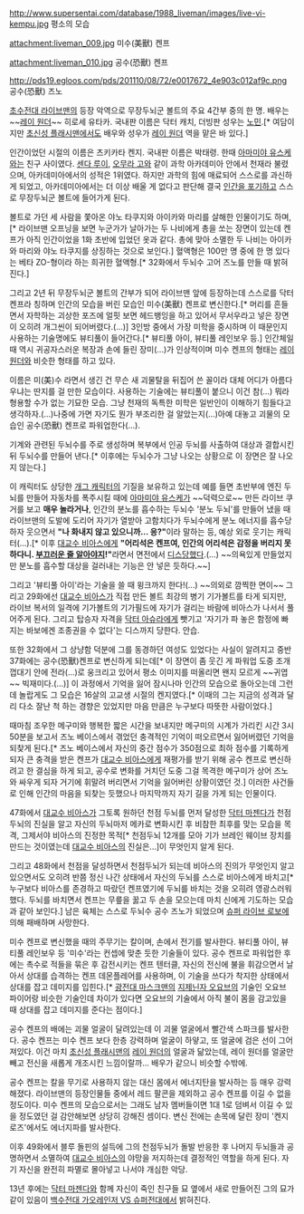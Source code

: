 http://www.supersentai.com/database/1988_liveman/images/live-vi-kempu.jpg
평소의 모습

attachment:liveman_009.jpg
미수(美獸) 켄프

attachment:liveman_010.jpg
공수(恐獸) 켄프

http://pds19.egloos.com/pds/201110/08/72/e0017672_4e903c012af9c.png
공수(恐獸) 즈노

[[초수전대 라이브맨]]의 등장 악역으로 무장두뇌군 볼트의 주요 4간부 중의 한 명. 배우는 ~~[[레이 원더]]~~ 히로세 유타카. 국내판 이름은 닥터 캐치, 더빙판 성우는 [[노민]].[* 여담이지만 [[초신성 플래시맨]]에서도 배우와 성우가 [[레이 원더]] 역을 맡은 바 있다.]

인간이었던 시절의 이름은 츠키카타 켄지. 국내판 이름은 박태령. 한때 [[아마미야 유스케]]와는 친구 사이였다.
[[닥터 마젠다|센다 루이]], [[닥터 오브라|오무라 고]]와 같이 과학 아카데미아 안에서 천재라 불렸으며, 아카데미아에서의 성적은 1위였다. 하지만 과학의 힘에 매료되어 스스로를 과신하게 되었고, 아카데미아에서는 더 이상 배울 게 없다고 판단해 결국 [[인간임을 포기했다|인간을 포기하고]] 스스로 무장두뇌군 볼트에 들어가게 된다. 

볼트로 가던 세 사람을 쫓아온 야노 타쿠지와 아이카와 마리를 살해한 인물이기도 하며,[* 라이브맨 오프닝을 보면 누군가가 날아가는 두 나비에게 총을 쏘는 장면이 있는데 켄프가 아직 인간이었을 1화 초반에 입었던 옷과 같다. 총에 맞아 소멸한 두 나비는 아이카와 마리와 야노 타쿠지를 상징하는 것으로 보인다.] 혈액형은 100만 명 중에 한 명 있다는 베타 ZO-형이라 하는 희귀한 혈액형.[* 32화에서 두뇌수 고어 즈노를 만들 때 밝혀진다.]

그리고 2년 뒤 무장두뇌군 볼트의 간부가 되어 라이브맨 앞에 등장하는데 스스로를 닥터 켄프라 칭하며 인간의 모습을 버린 모습인 미수(美獸) 켄프로 변신한다.[* 머리를 흔들면서 자학하는 괴상한 포즈에 얼핏 보면 헤드뱅잉을 하고 있어서 무서우라고 넣은 장면이 오히려 개그씬이 되어버렸다.(...)] 3인방 중에서 가장 미학을 중시하며 이 때문인지 사용하는 기술명에도 뷰티풀이 들어간다.[* 뷰티풀 아이, 뷰티풀 레인보우 등.] 인간체일 때 역시 귀공자스러운 복장과 손에 들린 장미(...)가 인상적이며 미수 켄프의 형태는 [[레이 원더]]와 비슷한 형태를 하고 있다.

이름은 미(美)수 라면서 생긴 건 무슨 새 괴물탈을 뒤집어 쓴 꼴이라 대체 어디가 아름다우냐는 딴지를 걸 만한 모습이다. 사용하는 기술에는 뷰티풀이 붙으니 이건 참(...) 뭐라 형용할 수가 없는 기묘한 모습. 그냥 천재의 독특한 미학은 일반인이 이해하기 힘들다고 생각하자.(...)나중에 가면 자기도 뭔가 부조리한 걸 알았는지(...)아예 대놓고 괴물의 모습인 공수(恐獸) 켄프로 파워업한다(...).

기계와 관련된 두뇌수를 주로 생성하며 복부에서 인공 두뇌를 사출하여 대상과 결합시킨 뒤 두뇌수를 만들어 낸다.[* 이후에는 두뇌수가 그냥 나오는 상황으로 이 장면은 잘 나오지 않는다.] 

이 캐릭터도 상당한 [[개그 캐릭터]]의 기질을 보유하고 있는데 예를 들면 초반부에 엔진 두뇌를 만들어 자동차를 폭주시킬 때에 [[아마미야 유스케]]가 ~~덕력으로~~ 만든 라이브 쿠거를 보고 '''매우 놀라거나''', 인간의 분노를 흡수하는 두뇌수 '분노 두뇌'를 만들어 냈을 때 라이브맨의 도발에 도리어 자기가 열받아 고함치다가 두뇌수에게 분노 에너지를 흡수당하자 웃으면서 '''"나 화내지 않고 있으니까... 응?"'''이라 말하는 등, 예상 외로 웃기는 캐릭터(...).[* 이후 [[대교수 비아스]]에게 '''"어리석은 켄프여, 인간의 어리석은 감정을 버리지 못하다니. [[부끄러운 줄 알아야지]]!"'''라면서 면전에서 [[디스]]당했다.(...) ~~의욕있게 만들었지만 분노를 흡수할 대상을 걸러내는 기능은 안 넣은 듯하다.~~] 

그리고 '뷰티풀 아이'라는 기술을 쓸 때 윙크까지 한다!(...) ~~의외로 깜찍한 면이~~ 그리고 29화에선 [[대교수 비아스]]가 직접 만든 볼트 최강의 병기 기가볼트를 타게 되지만, 라이브 복서의 일격에 기가볼트의 기가필드에 자기가 걸리는 바람에 비아스가 나서서 풀어주게 된다. 그리고 탑승자 자격을 [[닥터 아슈라]]에게 뺏기고 '자기가 파 놓은 함정에 빠지는 바보에겐 조종권을 수 없다'는 디스까지 당한다. 안습.

또한 32화에서 그 상냥함 덕분에 그를 동경하던 여성도 있었다는 사실이 알려지고 중반 37화에는 공수(恐獸)켄프로 변신하게 되는데[* 이 장면이 좀 웃긴 게 파워업 도중 조개껍대기 안에 전라(...)로 웅크리고 있어서 평소 이미지를 떠올리면 왠지 모르게 ~~귀엽~~ 빅재미다.(...)] 이 과정에서 기억을 잃어 잠시나마 인간의 모습으로 돌아오는데 그런데 놀랍게도 그 모습은 16살의 고교생 시절의 켄지였다.[* 이때의 그는 지금의 성격과 달리 다소 잘난 척 하는 경향은 있었지만 마음 만큼은 누구보다 따뜻한 사람이었다.] 

때마침 조우한 메구미와 행복한 짧은 시간을 보내지만 메구미의 시계가 가리킨 시간 3시 50분을 보고서 즈노 베이스에서 겪었던 충격적인 기억이 떠오르면서 잃어버렸던 기억을 되찾게 된다.[* 즈노 베이스에서 자신의 중간 점수가 350점으로 최하 점수를 기록하게 되자 큰 충격을 받은 켄프가 [[대교수 비아스]]에게 재평가를 받기 위해 공수 켄프로 변신하려고 한 결심을 하게 되고, 공수로 변화를 거치던 도중 그걸 목격한 메구미가 상어 즈노와 싸우게 되자 거기에 휘말려 버리면서 기억을 잃어버린 상황이였던 것.] 이러한 사건들로 인해 인간의 마음을 되찾는 듯했으나 마지막까지 자기 길을 가게 되는 인물이다.

47화에서 [[대교수 비아스]]가 그토록 원하던 천점 두뇌를 먼저 달성한 [[닥터 마젠다]]가 천점두뇌의 진실을 알고 자신의 두뇌마저 메카로 변화시킨 후 비참한 최후를 맞는 모습을 목격, 그제서야 비아스의 진정한 목적[* 천점두뇌 12개를 모아 기가 브레인 웨이브 장치를 만드는 것이였는데 [[대교수 비아스]]의 진실은...]이 무엇인지 알게 된다.

그리고 48화에서 천점을 달성하면서 천점두뇌가 되는데 비아스의 진의가 무엇인지 알고 있으면서도 오히려 반쯤 정신 나간 상태에서 자신의 두뇌를 스스로 비아스에게 바치고[* 누구보다 비아스를 존경하고 따랐던 켄프였기에 두뇌를 바치는 것을 오히려 영광스러워했다. 두뇌를 바치면서 켄프는 무릎을 꿇고 두 손을 모으는데 마치 신에게 기도하는 모습과 같아 보인다.] 남은 육체는 스스로 두뇌수 공수 즈노가 되었으며 [[슈퍼 라이브 로보]]에 의해 패배하며 사망한다.

미수 켄프로 변신했을 때의 주무기는 칼이며, 손에서 전기를 발사한다. 뷰티풀 아이, 뷰티풀 레인보우 등 '미수'라는 컨셉에 맞춘 듯한 기술들이 있다. 공수 켄프로 파워업한 후에는 촉수로 적들을 묶은 후 감전시키는 켄프 텐터클, 자신의 전신에 불을 휘감으면서 날아서 상대를 습격하는 켄프 데몬플레어를 사용하며, 이 기술을 쓰다가 착지한 상태에서 상대를 잡고 데미지를 입힌다.[* [[광전대 마스크맨]]의 [[지제닌자 오요브]]의 기술인 오요브 파이어랑 비슷한 기술인데 차이가 있다면 오요브의 기술에서 아직 불이 몸을 감고있을 때 상대를 잡고 데미지를 준다는 점이다.]

공수 켄프의 배에는 괴물 얼굴이 달려있는데 이 괴물 얼굴에서 빨간색 스파크를 발사한다. 공수 켄프는 미수 켄프 보다 한층 강력하며 얼굴이 하얗고, 또 얼굴에 검은 선이 그어져있다. 이건 마치 [[초신성 플래시맨]]의 [[레이 원더]]의 얼굴과 닮았는데, 레이 원더를 얼굴만 빼고 전신을 새롭게 개조시킨 느낌이랄까... 배우가 같으니 비슷할 수밖에.

공수 켄프는 칼을 무기로 사용하지 않는 대신 몸에서 에너지탄을 발사하는 등 매우 강력해졌다. 라이브맨의 등장인물들 중에서 레드 팔콘을 제외하고 공수 켄프를 이길 수 없을 정도이다. 미수 켄프의 모습으로서는 그래도 남자 멤버들이면 1대 1로 덤벼서 이길 수 있을 정도였던 걸 감안해보면 상당히 강해진 셈이다. 변신 전에는 손목에 달린 장미 '켄지 로즈'에서도 에너지파를 발사한다.

이후 49화에서 블루 돌핀의 설득에 그의 천점두뇌가 돌발 반응한 후 나머지 두뇌들과 공명하면서 소멸하여 [[대교수 비아스]]의 야망을 저지하는데 결정적인 역할을 하게 된다. 자기 자신을 완전히 파멸로 몰아넣고 나서야 개심한 악당.

13년 후에는 [[닥터 마젠다]]와 함께 자신이 죽인 친구들 묘 옆에서 새로 만들어진 그의 묘가 같이 있음이 [[백수전대 가오레인저 VS 슈퍼전대]]에서 밝혀진다.

